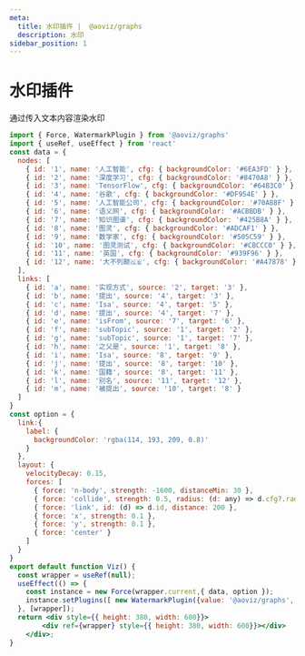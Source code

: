 ```yaml
---
meta:
  title: 水印插件 |  @aoviz/graphs
  description: 水印
sidebar_position: 1
---
```


# 水印插件

通过传入文本内容渲染水印


```jsx live=true template=imperative
import { Force, WatermarkPlugin } from '@aoviz/graphs'
import { useRef, useEffect } from 'react'
const data = {
  nodes: [
    { id: '1', name: '人工智能', cfg: { backgroundColor: '#6EA3FD' } },
    { id: '2', name: '深度学习', cfg: { backgroundColor: '#8470A8' } },
    { id: '3', name: 'TensorFlow', cfg: { backgroundColor: '#64B3C0' } },
    { id: '4', name: '谷歌', cfg: { backgroundColor: '#DF954E' } },
    { id: '5', name: '人工智能公司', cfg: { backgroundColor: '#70A88F' } },
    { id: '6', name: '语义网', cfg: { backgroundColor: '#ACBBDB' } },
    { id: '7', name: '知识图谱', cfg: { backgroundColor: '#425B8A' } },
    { id: '8', name: '图灵', cfg: { backgroundColor: '#ADCAF1' } },
    { id: '9', name: '数学家', cfg: { backgroundColor: '#505C59' } },
    { id: '10', name: '图灵测试', cfg: { backgroundColor: '#CBCCC0' } },
    { id: '11', name: '英国', cfg: { backgroundColor: '#939F96' } },
    { id: '12', name: '大不列颠🇬🇧', cfg: { backgroundColor: '#A47878' } }
  ],
  links: [
    { id: 'a', name: '实现方式', source: '2', target: '3' },
    { id: 'b', name: '提出', source: '4', target: '3' },
    { id: 'c', name: 'Isa', source: '4', target: '5' },
    { id: 'd', name: '提出', source: '4', target: '7' },
    { id: 'e', name: 'isFrom', source: '7', target: '6' },
    { id: 'f', name: 'subTopic', source: '1', target: '2' },
    { id: 'g', name: 'subTopic', source: '1', target: '7' },
    { id: 'h', name: '之父是', source: '1', target: '8' },
    { id: 'i', name: 'Isa', source: '8', target: '9' },
    { id: 'j', name: '提出', source: '8', target: '10' },
    { id: 'k', name: '国籍', source: '8', target: '11' },
    { id: 'l', name: '别名', source: '11', target: '12' },
    { id: 'm', name: '被提出', source: '10', target: '8' }
  ]
}
const option = {
  link:{
    label: {
      backgroundColor: 'rgba(114, 193, 209, 0.8)' 
    }
  },
  layout: {
    velocityDecay: 0.15,
    forces: [
      { force: 'n-body', strength: -1600, distanceMin: 30 },
      { force: 'collide', strength: 0.5, radius: (d: any) => d.cfg?.radius || 20, iterations: 1 },
      { force: 'link', id: (d) => d.id, distance: 200 },
      { force: 'x', strength: 0.1 },
      { force: 'y', strength: 0.1 },
      { force: 'center' }
    ]
  }
}
export default function Viz() {
  const wrapper = useRef(null);
  useEffect(() => {
    const instance = new Force(wrapper.current,{ data, option });
    instance.setPlugins([ new WatermarkPlugin({value: '@aoviz/graphs', color: 'rgba(179, 179, 255, 0.5)'})])
  }, [wrapper]);
  return <div style={{ height: 380, width: 600}}>
		<div ref={wrapper} style={{ height: 380, width: 600}}></div>
	</div>;
}

```